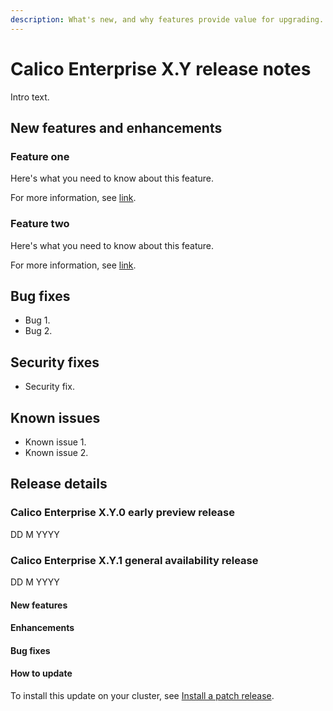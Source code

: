 ```yaml
---
description: What's new, and why features provide value for upgrading.
---
```


# Calico Enterprise X.Y release notes

Intro text.

## New features and enhancements

### Feature one

Here's what you need to know about this feature.

For more information, see [link](https://docs.tigera.io).

### Feature two

Here's what you need to know about this feature.

For more information, see [link](https://docs.tigera.io).

<!-- We can break this up by component. H3 subheads or additions to titles -->

<!-- Optional, as needed

## Deprecated and removed features

The following features are being deprecated or removed in this release:

-->

<!-- Optional, as needed
## Technology Preview features

A sentence that explains what technology preview features are.

### TP feature name

stuff about this feature

For more information, see [link](https://docs.tigera.io).
-->

## Bug fixes

<!-- Follow this template: Problem-Cause-Fix-Result -->

* Bug 1.
* Bug 2.

## Security fixes

* Security fix.


## Known issues

* Known issue 1.
* Known issue 2.

## Release details

### Calico Enterprise X.Y.0 early preview release

DD M YYYY

### Calico Enterprise X.Y.1 general availability release

DD M YYYY

#### New features

#### Enhancements

#### Bug fixes

#### How to update

To install this update on your cluster, see [Install a patch release](../getting-started/manifest-archive.mdx).
